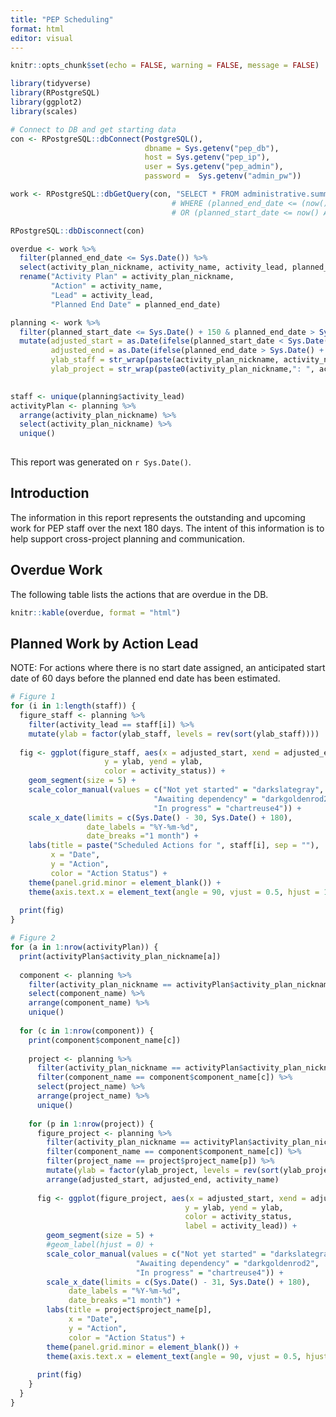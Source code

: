 ```yaml
---
title: "PEP Scheduling"
format: html
editor: visual
---
```


```r
knitr::opts_chunk$set(echo = FALSE, warning = FALSE, message = FALSE)

library(tidyverse)
library(RPostgreSQL)
library(ggplot2)
library(scales)

# Connect to DB and get starting data
con <- RPostgreSQL::dbConnect(PostgreSQL(), 
                              dbname = Sys.getenv("pep_db"), 
                              host = Sys.getenv("pep_ip"), 
                              user = Sys.getenv("pep_admin"), 
                              password =  Sys.getenv("admin_pw"))

work <- RPostgreSQL::dbGetQuery(con, "SELECT * FROM administrative.summ_4scheduling") 
                                    # WHERE (planned_end_date <= (now() + \'60 days\'::interval)
                                    # OR (planned_start_date <= now() AND planned_end_date >= now()))

RPostgreSQL::dbDisconnect(con)

overdue <- work %>%
  filter(planned_end_date <= Sys.Date()) %>%
  select(activity_plan_nickname, activity_name, activity_lead, planned_end_date) %>%
  rename("Activity Plan" = activity_plan_nickname,
         "Action" = activity_name,
         "Lead" = activity_lead,
         "Planned End Date" = planned_end_date)

planning <- work %>%
  filter(planned_start_date <= Sys.Date() + 150 & planned_end_date > Sys.Date() - 30) %>%
  mutate(adjusted_start = as.Date(ifelse(planned_start_date < Sys.Date() - 30, Sys.Date() - 30, planned_start_date), origin = '1970-01-01'),
         adjusted_end = as.Date(ifelse(planned_end_date > Sys.Date() + 150, Sys.Date() + 150, planned_end_date), origin = '1970-01-01'),
         ylab_staff = str_wrap(paste(activity_plan_nickname, activity_name, sep = ": "), width = 40),
         ylab_project = str_wrap(paste0(activity_plan_nickname,": ", activity_name, " (", activity_lead, ")"), width = 40)) 
           

staff <- unique(planning$activity_lead)
activityPlan <- planning %>%
  arrange(activity_plan_nickname) %>% 
  select(activity_plan_nickname) %>%
  unique()
  
```

This report was generated on `r Sys.Date()`.

## Introduction

The information in this report represents the outstanding and upcoming work for PEP staff over the next 180 days. The intent of this information is to help support cross-project planning and communication.

## Overdue Work

The following table lists the actions that are overdue in the DB.

```r
knitr::kable(overdue, format = "html")
```

## Planned Work by Action Lead

NOTE: For actions where there is no start date assigned, an anticipated start date of 60 days before the planned end date has been estimated.

```r
# Figure 1
for (i in 1:length(staff)) {
  figure_staff <- planning %>%
    filter(activity_lead == staff[i]) %>%
    mutate(ylab = factor(ylab_staff, levels = rev(sort(ylab_staff))))
  
  fig <- ggplot(figure_staff, aes(x = adjusted_start, xend = adjusted_end, 
                     y = ylab, yend = ylab, 
                     color = activity_status)) +
    geom_segment(size = 5) +
    scale_color_manual(values = c("Not yet started" = "darkslategray",
                                "Awaiting dependency" = "darkgoldenrod2",
                                "In progress" = "chartreuse4")) + 
    scale_x_date(limits = c(Sys.Date() - 30, Sys.Date() + 180),
                 date_labels = "%Y-%m-%d", 
                 date_breaks ="1 month") + 
    labs(title = paste("Scheduled Actions for ", staff[i], sep = ""),
         x = "Date",
         y = "Action",
         color = "Action Status") +
    theme(panel.grid.minor = element_blank()) +
    theme(axis.text.x = element_text(angle = 90, vjust = 0.5, hjust = 1))
  
  print(fig)  
}
```

```r
# Figure 2
for (a in 1:nrow(activityPlan)) {
  print(activityPlan$activity_plan_nickname[a]) 
  
  component <- planning %>%
    filter(activity_plan_nickname == activityPlan$activity_plan_nickname[a]) %>%
    select(component_name) %>%
    arrange(component_name) %>%
    unique() 
  
  for (c in 1:nrow(component)) {
    print(component$component_name[c])
    
    project <- planning %>% 
      filter(activity_plan_nickname == activityPlan$activity_plan_nickname[a]) %>%
      filter(component_name == component$component_name[c]) %>% 
      select(project_name) %>%
      arrange(project_name) %>%
      unique()
    
    for (p in 1:nrow(project)) {
      figure_project <- planning %>% 
        filter(activity_plan_nickname == activityPlan$activity_plan_nickname[a]) %>%
        filter(component_name == component$component_name[c]) %>% 
        filter(project_name == project$project_name[p]) %>% 
        mutate(ylab = factor(ylab_project, levels = rev(sort(ylab_project)))) %>%
        arrange(adjusted_start, adjusted_end, activity_name)
      
      fig <- ggplot(figure_project, aes(x = adjusted_start, xend = adjusted_end,
                                       y = ylab, yend = ylab, 
                                       color = activity_status,
                                       label = activity_lead)) +
        geom_segment(size = 5) +
        #geom_label(hjust = 0) +
        scale_color_manual(values = c("Not yet started" = "darkslategray",
                            "Awaiting dependency" = "darkgoldenrod2",
                            "In progress" = "chartreuse4")) +
        scale_x_date(limits = c(Sys.Date() - 31, Sys.Date() + 180),
             date_labels = "%Y-%m-%d", 
             date_breaks ="1 month") + 
        labs(title = project$project_name[p],
             x = "Date",
             y = "Action",
             color = "Action Status") +
        theme(panel.grid.minor = element_blank()) +
        theme(axis.text.x = element_text(angle = 90, vjust = 0.5, hjust = 1))
      
      print(fig)
    }
  }
}

```
